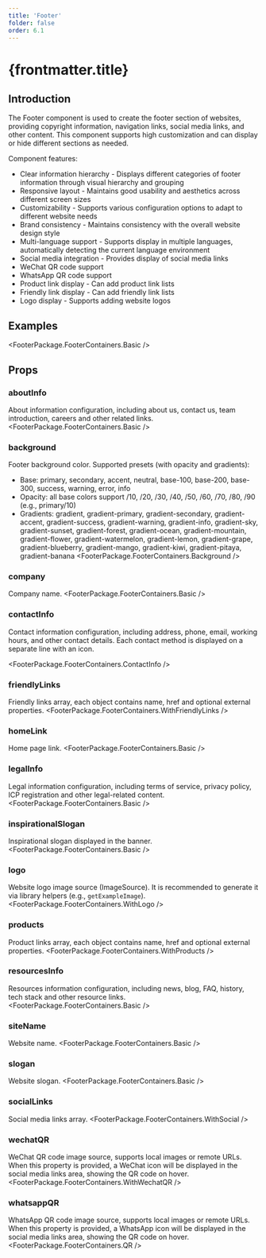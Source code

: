 ```yaml
---
title: 'Footer'
folder: false
order: 6.1
---
```



# {frontmatter.title}

## Introduction

The Footer component is used to create the footer section of websites, providing copyright information, navigation links, social media links, and other content. This component supports high customization and can display or hide different sections as needed.

Component features:

- Clear information hierarchy - Displays different categories of footer information through visual hierarchy and grouping
- Responsive layout - Maintains good usability and aesthetics across different screen sizes
- Customizability - Supports various configuration options to adapt to different website needs
- Brand consistency - Maintains consistency with the overall website design style
- Multi-language support - Supports display in multiple languages, automatically detecting the current language environment
- Social media integration - Provides display of social media links
- WeChat QR code support
- WhatsApp QR code support
- Product link display - Can add product link lists
- Friendly link display - Can add friendly link lists
- Logo display - Supports adding website logos

## Examples

<FooterPackage.FooterContainers.Basic    />

## Props


### aboutInfo
About information configuration, including about us, contact us, team introduction, careers and other related links.
<FooterPackage.FooterContainers.Basic />

### background
Footer background color. Supported presets (with opacity and gradients):

- Base: primary, secondary, accent, neutral, base-100, base-200, base-300, success, warning, error, info
- Opacity: all base colors support /10, /20, /30, /40, /50, /60, /70, /80, /90 (e.g., primary/10)
- Gradients: gradient, gradient-primary, gradient-secondary, gradient-accent, gradient-success, gradient-warning, gradient-info, gradient-sky, gradient-sunset, gradient-forest, gradient-ocean, gradient-mountain, gradient-flower, gradient-watermelon, gradient-lemon, gradient-grape, gradient-blueberry, gradient-mango, gradient-kiwi, gradient-pitaya, gradient-banana
<FooterPackage.FooterContainers.Background />



### company
Company name.
<FooterPackage.FooterContainers.Basic />

### contactInfo
Contact information configuration, including address, phone, email, working hours, and other contact details. Each contact method is displayed on a separate line with an icon.

<FooterPackage.FooterContainers.ContactInfo />




### friendlyLinks
Friendly links array, each object contains name, href and optional external properties.
<FooterPackage.FooterContainers.WithFriendlyLinks />


### homeLink
Home page link.
<FooterPackage.FooterContainers.Basic />

### legalInfo
Legal information configuration, including terms of service, privacy policy, ICP registration and other legal-related content.
<FooterPackage.FooterContainers.Basic />

### inspirationalSlogan
Inspirational slogan displayed in the banner.
<FooterPackage.FooterContainers.Basic />

### logo
Website logo image source (ImageSource). It is recommended to generate it via library helpers (e.g., `getExampleImage`).
<FooterPackage.FooterContainers.WithLogo />





### products
Product links array, each object contains name, href and optional external properties.
<FooterPackage.FooterContainers.WithProducts />

### resourcesInfo
Resources information configuration, including news, blog, FAQ, history, tech stack and other resource links.
<FooterPackage.FooterContainers.Basic />

### siteName
Website name.
<FooterPackage.FooterContainers.Basic />

### slogan
Website slogan.
<FooterPackage.FooterContainers.Basic />

### socialLinks
Social media links array.
<FooterPackage.FooterContainers.WithSocial />




### wechatQR
WeChat QR code image source, supports local images or remote URLs. When this property is provided, a WeChat icon will be displayed in the social media links area, showing the QR code on hover.
<FooterPackage.FooterContainers.WithWechatQR />

### whatsappQR
WhatsApp QR code image source, supports local images or remote URLs. When this property is provided, a WhatsApp icon will be displayed in the social media links area, showing the QR code on hover.
<FooterPackage.FooterContainers.QR />
